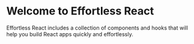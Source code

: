 
<Meta title="Welcome/Introduction" />

<style>{`
  .link-list {
    margin-top: 80px;
    display: flex;
    justify-content: flex-start;
    align-items: center;
    width: 100%;
  }
  .link-item {
    width: 80%;
  }
`}</style>

# Welcome to Effortless React

Effortless React includes a collection of components and hooks that will help you build React apps quickly and effortlessly.

<div className="link-list">
    <div className="link-item">
        <ReactSvg />
    </div>
</div>
